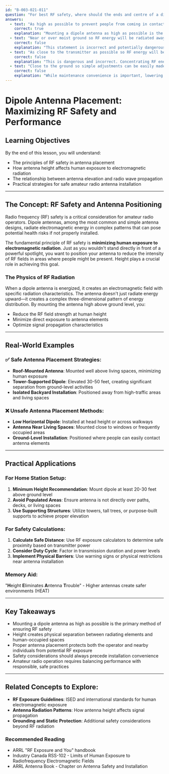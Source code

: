 ```yaml
---
id: "B-003-021-011"
question: "For best RF safety, where should the ends and centre of a dipole antenna be located?"
answers:
  - text: "As high as possible to prevent people from coming in contact with the antenna"
    correct: true
    explanation: "Mounting a dipole antenna as high as possible is the primary RF safety strategy to minimize human exposure to potentially harmful RF radiation. By elevating the antenna, you create a significant physical barrier that prevents direct contact with the antenna elements and reduces the intensity of RF fields at ground level where people are most likely to be present."
  - text: "Near or over moist ground so RF energy will be radiated away from the ground"
    correct: false
    explanation: "This statement is incorrect and potentially dangerous. Ground moisture does not significantly improve RF radiation patterns or safety. While soil conductivity can affect antenna performance, it does not protect people from RF exposure. In fact, moist ground might actually increase ground reflections and potentially concentrate RF energy in certain areas."
  - text: "As close to the transmitter as possible so RF energy will be concentrated near the transmitter"
    correct: false
    explanation: "This is dangerous and incorrect. Concentrating RF energy near the transmitter increases human exposure risk. RF safety principles require maximizing distance between radiating antenna elements and human-occupied spaces, not concentrating energy near the transmitter location."
  - text: "Close to the ground so simple adjustments can be easily made without climbing a ladder"
    correct: false
    explanation: "While maintenance convenience is important, lowering an antenna for easy adjustment compromises RF safety. Lower antenna placement increases human exposure to RF radiation and reduces overall antenna performance. Safety and proper operation require mounting antennas at appropriate heights, even if this requires using ladders or other safe climbing methods."
---
```


# Dipole Antenna Placement: Maximizing RF Safety and Performance

## Learning Objectives
By the end of this lesson, you will understand:
- The principles of RF safety in antenna placement
- How antenna height affects human exposure to electromagnetic radiation
- The relationship between antenna elevation and radio wave propagation
- Practical strategies for safe amateur radio antenna installation

---

## The Concept: RF Safety and Antenna Positioning

Radio frequency (RF) safety is a critical consideration for amateur radio operators. Dipole antennas, among the most common and simple antenna designs, radiate electromagnetic energy in complex patterns that can pose potential health risks if not properly installed.

The fundamental principle of RF safety is **minimizing human exposure to electromagnetic radiation**. Just as you wouldn't stand directly in front of a powerful spotlight, you want to position your antenna to reduce the intensity of RF fields in areas where people might be present. Height plays a crucial role in achieving this goal.

### The Physics of RF Radiation

When a dipole antenna is energized, it creates an electromagnetic field with specific radiation characteristics. The antenna doesn't just radiate energy upward—it creates a complex three-dimensional pattern of energy distribution. By mounting the antenna high above ground level, you:
- Reduce the RF field strength at human height
- Minimize direct exposure to antenna elements
- Optimize signal propagation characteristics

---

## Real-World Examples

### ✅ Safe Antenna Placement Strategies:
- **Roof-Mounted Antenna**: Mounted well above living spaces, minimizing human exposure
- **Tower-Supported Dipole**: Elevated 30-50 feet, creating significant separation from ground-level activities
- **Isolated Backyard Installation**: Positioned away from high-traffic areas and living spaces

### ❌ Unsafe Antenna Placement Methods:
- **Low Horizontal Dipole**: Installed at head height or across walkways
- **Antenna Near Living Spaces**: Mounted close to windows or frequently occupied areas
- **Ground-Level Installation**: Positioned where people can easily contact antenna elements

---

## Practical Applications

### For Home Station Setup:
1. **Minimum Height Recommendation**: Mount dipole at least 20-30 feet above ground level
2. **Avoid Populated Areas**: Ensure antenna is not directly over paths, decks, or living spaces
3. **Use Supporting Structures**: Utilize towers, tall trees, or purpose-built supports to achieve proper elevation

### For Safety Calculations:
1. **Calculate Safe Distance**: Use RF exposure calculators to determine safe proximity based on transmitter power
2. **Consider Duty Cycle**: Factor in transmission duration and power levels
3. **Implement Physical Barriers**: Use warning signs or physical restrictions near antenna installation

### Memory Aid:
"**H**eight **E**liminates **A**ntenna **T**rouble" - Higher antennas create safer environments (HEAT)

---

## Key Takeaways

- Mounting a dipole antenna as high as possible is the primary method of ensuring RF safety
- Height creates physical separation between radiating elements and human-occupied spaces
- Proper antenna placement protects both the operator and nearby individuals from potential RF exposure
- Safety considerations should always precede installation convenience
- Amateur radio operation requires balancing performance with responsible, safe practices

---

## Related Concepts to Explore:
- **RF Exposure Guidelines**: ISED and international standards for human electromagnetic exposure
- **Antenna Radiation Patterns**: How antenna height affects signal propagation
- **Grounding and Static Protection**: Additional safety considerations beyond RF radiation

### Recommended Reading
- ARRL "RF Exposure and You" handbook
- Industry Canada RSS-102 - Limits of Human Exposure to Radiofrequency Electromagnetic Fields
- ARRL Antenna Book - Chapter on Antenna Safety and Installation
